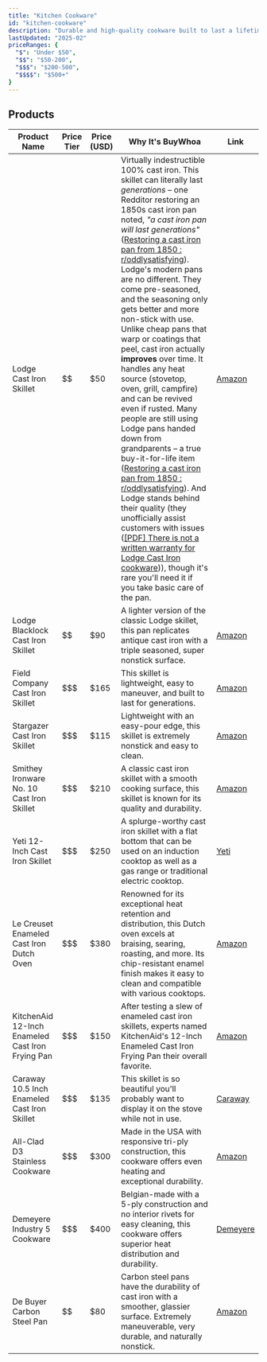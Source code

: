 ```yaml
---
title: "Kitchen Cookware"
id: "kitchen-cookware"
description: "Durable and high-quality cookware built to last a lifetime."
lastUpdated: "2025-02"
priceRanges: {
  "$": "Under $50",
  "$$": "$50-200",
  "$$$": "$200-500",
  "$$$$": "$500+"
}
---
```


## Products

| Product Name | Price Tier | Price (USD) | Why It's BuyWhoa | Link |
|--------------|------------|-------------|---------------|------|
| Lodge Cast Iron Skillet | $$ | $50 | Virtually indestructible 100% cast iron. This skillet can literally last *generations* – one Redditor restoring an 1850s cast iron pan noted, *"a cast iron pan will last generations"* ([Restoring a cast iron pan from 1850 : r/oddlysatisfying](https://www.reddit.com/r/oddlysatisfying/comments/17vsu7n/restoring_a_cast_iron_pan_from_1850/#:~:text=%E2%80%A2)). Lodge's modern pans are no different. They come pre-seasoned, and the seasoning only gets better and more non-stick with use. Unlike cheap pans that warp or coatings that peel, cast iron actually **improves** over time. It handles any heat source (stovetop, oven, grill, campfire) and can be revived even if rusted. Many people are still using Lodge pans handed down from grandparents – a true buy-it-for-life item ([Restoring a cast iron pan from 1850 : r/oddlysatisfying](https://www.reddit.com/r/oddlysatisfying/comments/17vsu7n/restoring_a_cast_iron_pan_from_1850/#:~:text=%E2%80%A2)). And Lodge stands behind their quality (they unofficially assist customers with issues ([[PDF] There is not a written warranty for Lodge Cast Iron cookware](https://images.thdstatic.com/catalog/pdfImages/b1/b1e00454-f9b1-446a-88c8-aa06d7ebc183.pdf#:~:text=,product%20problems%2C%20please%20contact))), though it's rare you'll need it if you take basic care of the pan. | [Amazon](https://www.amazon.com/dp/B00006JSUA/ref=nosim?tag=buywhoa-20) |
| Lodge Blacklock Cast Iron Skillet | $$ | $90 | A lighter version of the classic Lodge skillet, this pan replicates antique cast iron with a triple seasoned, super nonstick surface. | [Amazon](https://www.amazon.com/dp/B08C9FHFXH/ref=nosim?tag=buywhoa-20) |
| Field Company Cast Iron Skillet | $$$ | $165 | This skillet is lightweight, easy to maneuver, and built to last for generations. | [Amazon](https://www.amazon.com/dp/B09NXTH8NZ/ref=nosim?tag=buywhoa-20) |
| Stargazer Cast Iron Skillet | $$$ | $115 | Lightweight with an easy-pour edge, this skillet is extremely nonstick and easy to clean. | [Amazon](https://www.amazon.com/dp/B07YVPZT8G/ref=nosim?tag=buywhoa-20) |
| Smithey Ironware No. 10 Cast Iron Skillet | $$$ | $210 | A classic cast iron skillet with a smooth cooking surface, this skillet is known for its quality and durability. | [Amazon](https://www.amazon.com/dp/B07QKPQ1BH/ref=nosim?tag=buywhoa-20) |
| Yeti 12-Inch Cast Iron Skillet | $$$ | $250 | A splurge-worthy cast iron skillet with a flat bottom that can be used on an induction cooktop as well as a gas range or traditional electric cooktop. | [Yeti](https://www.yeti.com/) |
| Le Creuset Enameled Cast Iron Dutch Oven | $$$ | $380 | Renowned for its exceptional heat retention and distribution, this Dutch oven excels at braising, searing, roasting, and more. Its chip-resistant enamel finish makes it easy to clean and compatible with various cooktops. | [Amazon](https://www.amazon.com/dp/B01MXYN7OR/ref=nosim?tag=buywhoa-20) |
| KitchenAid 12-Inch Enameled Cast Iron Frying Pan | $$$ | $150 | After testing a slew of enameled cast iron skillets, experts named KitchenAid's 12-Inch Enameled Cast Iron Frying Pan their overall favorite. | [Amazon](https://www.amazon.com/dp/B07YX5N9W6/ref=nosim?tag=buywhoa-20) |
| Caraway 10.5 Inch Enameled Cast Iron Skillet | $$$ | $135 | This skillet is so beautiful you'll probably want to display it on the stove while not in use. | [Caraway](https://www.carawayhome.com/products/mini-duo) |
| All-Clad D3 Stainless Cookware | $$$ | $300 | Made in the USA with responsive tri-ply construction, this cookware offers even heating and exceptional durability. | [Amazon](https://www.amazon.com/dp/B00FUF5K8W/ref=nosim?tag=buywhoa-20) |
| Demeyere Industry 5 Cookware | $$$ | $400 | Belgian-made with a 5-ply construction and no interior rivets for easy cleaning, this cookware offers superior heat distribution and durability. | [Demeyere](https://www.surlatable.com/demeyere-industry5/) |
| De Buyer Carbon Steel Pan | $$ | $80 | Carbon steel pans have the durability of cast iron with a smoother, glassier surface. Extremely maneuverable, very durable, and naturally nonstick. | [Amazon](https://www.amazon.com/dp/B00462QP0W/ref=nosim?tag=buywhoa-20) |